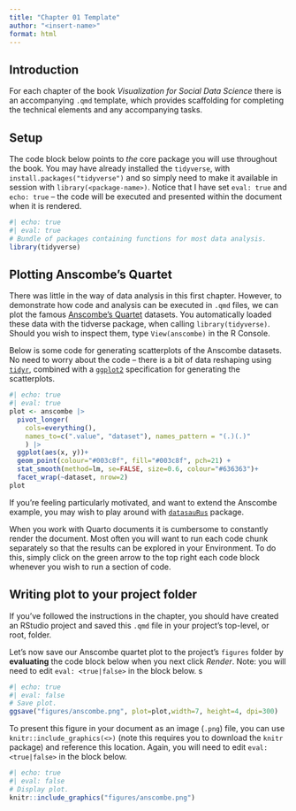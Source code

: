 ```yaml
---
title: "Chapter 01 Template"
author: "<insert-name>"
format: html
---
```


## Introduction

For each chapter of the book *Visualization for Social Data Science* there is an accompanying `.qmd` template, which provides scaffolding for completing the technical elements and any accompanying tasks.

## Setup

The code block below points to *the* core package you will use throughout the book. You may have already installed the `tidyverse`, with `install.packages("tidyverse")` and so simply need to make it available in session with `library(<package-name>)`. Notice that I have set `eval: true` and `echo: true` -- the code will be executed and presented within the document when it is rendered.

```r
#| echo: true
#| eval: true
# Bundle of packages containing functions for most data analysis.
library(tidyverse)
```

## Plotting Anscombe's Quartet

There was little in the way of data analysis in this first chapter. However, to demonstrate how code and analysis can be executed in `.qmd` files, we can plot the famous [Anscombe's Quartet](https://en.wikipedia.org/wiki/Anscombe%27s_quartet) datasets. You automatically loaded these data with the tidverse package, when calling `library(tidyverse)`. Should you wish to inspect them, type `View(anscombe)` in the R Console.

Below is some code for generating scatterplots of the Anscombe datasets. No need to worry about the code -- there is a bit of data reshaping using [`tidyr`](https://tidyr.tidyverse.org/), combined with a [`ggplot2`](https://ggplot2.tidyverse.org/) specification for generating the scatterplots.

```r
#| echo: true
#| eval: true
plot <- anscombe |> 
  pivot_longer(
    cols=everything(),
    names_to=c(".value", "dataset"), names_pattern = "(.)(.)"
    ) |>
  ggplot(aes(x, y))+
  geom_point(colour="#003c8f", fill="#003c8f", pch=21) +
  stat_smooth(method=lm, se=FALSE, size=0.6, colour="#636363")+
  facet_wrap(~dataset, nrow=2)
plot
```

If you're feeling particularly motivated, and want to extend the Anscombe example, you may wish to play around with [`datasauRus`](https://itsalocke.com/datasaurus/) package.

When you work with Quarto documents it is cumbersome to constantly render the document. Most often you will want to run each code chunk separately so that the results can be explored in your Environment. To do this, simply click on the green arrow to the top right each code block whenever you wish to run a section of code.

## Writing plot to your project folder

If you've followed the instructions in the chapter, you should have created an RStudio project and saved this `.qmd` file in your project's top-level, or root, folder.

Let's now save our Anscombe quartet plot to the project's `figures` folder by **evaluating** the code block below when you next click *Render*. Note: you will need to edit `eval: <true|false>` in the block below.
s
```r
#| echo: true
#| eval: false
# Save plot.
ggsave("figures/anscombe.png", plot=plot,width=7, height=4, dpi=300)
```

To present this figure in your document as an image (`.png`) file, you can use `knitr::include_graphics(<>)` (note this requires you to download the `knitr` package) and reference this location. Again, you will need to edit `eval: <true|false>` in the block below.

```r
#| echo: true
#| eval: false
# Display plot.
knitr::include_graphics("figures/anscombe.png")
```
